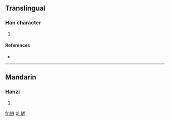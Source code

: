 ==Translingual==

===Han character===
{{Han char|rn=38|rad=女|as=13|sn=16|four=|canj=女卜廿人 (VYTO)}}

# {{defn|Han|sort=女13}}

====References====
* {{Han ref|kx=0272.090|dkj=06772|hdz=21084.140|uh=5B18|ud=23320}}

----

==Mandarin==

===Hanzi===
{{cmn-hanzi|pin=[[suì]] ([[sui4]])|wg=sui<sup>4</sup>}}

# {{defn|lang=cmn|sort=女13}}

[[fr:嬘]]
[[pl:嬘]]
